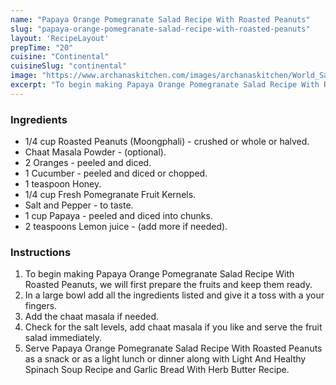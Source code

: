 ---
name: "Papaya Orange Pomegranate Salad Recipe With Roasted Peanuts"
slug: "papaya-orange-pomegranate-salad-recipe-with-roasted-peanuts"
layout: 'RecipeLayout'
prepTime: "20"
cuisine: "Continental"
cuisineSlug: "continental"
image: "https://www.archanaskitchen.com/images/archanaskitchen/World_Salads/Papaya_Orange_Pomegranate_Peanut_Salad-1.jpg"
excerpt: "To begin making Papaya Orange Pomegranate Salad Recipe With Roasted Peanuts, we will first prepare the fruits and keep them ready"
---

### Ingredients

- 1/4 cup Roasted Peanuts (Moongphali) - crushed or whole or halved.
- Chaat Masala Powder - (optional).
- 2 Oranges - peeled and diced.
- 1 Cucumber - peeled and diced or chopped.
- 1 teaspoon Honey.
- 1/4 cup Fresh Pomegranate Fruit Kernels.
- Salt and Pepper - to taste.
- 1 cup Papaya - peeled and diced into chunks.
- 2 teaspoons Lemon juice - (add more if needed).

### Instructions

1. To begin making Papaya Orange Pomegranate Salad Recipe With Roasted Peanuts, we will first prepare the fruits and keep them ready.
1. In a large bowl add all the ingredients listed and give it a toss with a your fingers.
1. Add the chaat masala if needed.
1. Check for the salt levels, add chaat masala if you like and serve the fruit salad immediately.
1. Serve Papaya Orange Pomegranate Salad Recipe With Roasted Peanuts as a snack or as a light lunch or dinner along with Light And Healthy Spinach Soup Recipe and Garlic Bread With Herb Butter Recipe.
